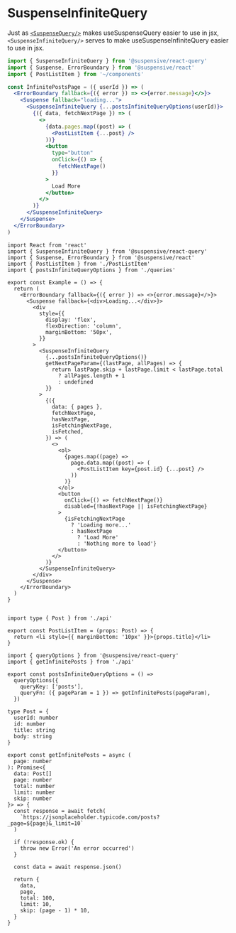 
# SuspenseInfiniteQuery

Just as [`<SuspenseQuery/>`](/docs/react-query/SuspenseQuery) makes useSuspenseQuery easier to use in jsx, `<SuspenseInfiniteQuery/>` serves to make useSuspenseInfiniteQuery easier to use in jsx.

```jsx /SuspenseInfiniteQuery/
import { SuspenseInfiniteQuery } from '@suspensive/react-query'
import { Suspense, ErrorBoundary } from '@suspensive/react'
import { PostListItem } from '~/components'

const InfinitePostsPage = ({ userId }) => (
  <ErrorBoundary fallback={({ error }) => <>{error.message}</>}>
    <Suspense fallback="loading...">
      <SuspenseInfiniteQuery {...postsInfiniteQueryOptions(userId)}>
        {({ data, fetchNextPage }) => (
          <>
            {data.pages.map((post) => (
              <PostListItem {...post} />
            ))}
            <button
              type="button"
              onClick={() => {
                fetchNextPage()
              }}
            >
              Load More
            </button>
          </>
        )}
      </SuspenseInfiniteQuery>
    </Suspense>
  </ErrorBoundary>
)
```

<Sandpack>

```tsx Example.tsx active
import React from 'react'
import { SuspenseInfiniteQuery } from '@suspensive/react-query'
import { Suspense, ErrorBoundary } from '@suspensive/react'
import { PostListItem } from './PostListItem'
import { postsInfiniteQueryOptions } from './queries'

export const Example = () => {
  return (
    <ErrorBoundary fallback={({ error }) => <>{error.message}</>}>
      <Suspense fallback={<div>Loading...</div>}>
        <div
          style={{
            display: 'flex',
            flexDirection: 'column',
            marginBottom: '50px',
          }}
        >
          <SuspenseInfiniteQuery
            {...postsInfiniteQueryOptions()}
            getNextPageParam={(lastPage, allPages) => {
              return lastPage.skip + lastPage.limit < lastPage.total
                ? allPages.length + 1
                : undefined
            }}
          >
            {({
              data: { pages },
              fetchNextPage,
              hasNextPage,
              isFetchingNextPage,
              isFetched,
            }) => (
              <>
                <ol>
                  {pages.map((page) =>
                    page.data.map((post) => (
                      <PostListItem key={post.id} {...post} />
                    ))
                  )}
                </ol>
                <button
                  onClick={() => fetchNextPage()}
                  disabled={!hasNextPage || isFetchingNextPage}
                >
                  {isFetchingNextPage
                    ? 'Loading more...'
                    : hasNextPage
                      ? 'Load More'
                      : 'Nothing more to load'}
                </button>
              </>
            )}
          </SuspenseInfiniteQuery>
        </div>
      </Suspense>
    </ErrorBoundary>
  )
}
```

```tsx PostListItem.tsx

```

```tsx PostListItem.tsx
import type { Post } from './api'

export const PostListItem = (props: Post) => {
  return <li style={{ marginBottom: '10px' }}>{props.title}</li>
}
```

```tsx queries.ts
import { queryOptions } from '@suspensive/react-query'
import { getInfinitePosts } from './api'

export const postsInfiniteQueryOptions = () =>
  queryOptions({
    queryKey: ['posts'],
    queryFn: ({ pageParam = 1 }) => getInfinitePosts(pageParam),
  })
```

```tsx api.ts
type Post = {
  userId: number
  id: number
  title: string
  body: string
}

export const getInfinitePosts = async (
  page: number
): Promise<{
  data: Post[]
  page: number
  total: number
  limit: number
  skip: number
}> => {
  const response = await fetch(
    `https://jsonplaceholder.typicode.com/posts?_page=${page}&_limit=10`
  )

  if (!response.ok) {
    throw new Error('An error occurred')
  }

  const data = await response.json()

  return {
    data,
    page,
    total: 100,
    limit: 10,
    skip: (page - 1) * 10,
  }
}
```

</Sandpack>
